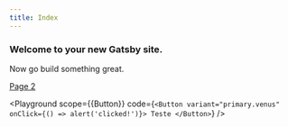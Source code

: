 ```yaml
---
title: Index
---
```



### Welcome to your new Gatsby site.

Now go build something great.

[Page 2](/page-2)

<Playground
  scope={{Button}}
  code={`<Button variant="primary.venus" onClick={() => alert('clicked!')}>
  Teste
</Button>`}
/>